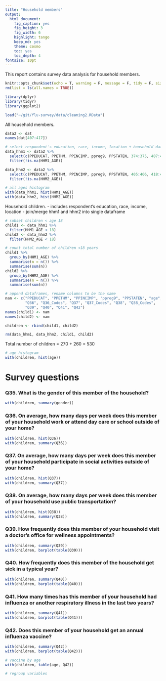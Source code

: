 ```yaml
---
title: "Household members"
output:
  html_document:
    fig_caption: yes
    fig_height: 3
    fig_width: 6
    highlight: tango
    keep_md: yes
    theme: cosmo
    toc: yes
    toc_depth: 4
fontsize: 10pt
---
```


This report contains survey data analysis for household members.

```r
knitr::opts_chunk$set(echo = T, warning = F, message = F, tidy = F, size = "small")
rm(list = ls(all.names = TRUE))

library(dplyr)
library(tidyr)
library(ggplot2)

load("~/git/flu-survey/data/cleaning2.RData")
```

All household members.

```r
data2 <- dat
names(dat[407:417])

# select respondent's education, race, income, location + household data
data_hhm1 <- data2 %>%
  select(c(PPEDUCAT, PPETHM, PPINCIMP, ppreg9, PPSTATEN, 374:375, 407:417)) %>%
  filter(!is.na(HHM1_AGE))

data_hhm2 <- data2 %>%
  select(c(PPEDUCAT, PPETHM, PPINCIMP, ppreg9, PPSTATEN, 405:406, 418:428)) %>%
  filter(!is.na(HHM2_AGE))

# all ages histogram
with(data_hhm1, hist(HHM1_AGE))
with(data_hhm2, hist(HHM2_AGE))

```

Household children.
- includes respondent's education, race, income, location
- join/merge hhm1 and hhm2 into single dataframe

```r
# subset children < age 18
child1 <- data_hhm1 %>%
  filter(HHM1_AGE < 18)
child2 <- data_hhm2 %>%
  filter(HHM2_AGE < 18)

# count total number of children <18 years
child1 %>%
  group_by(HHM1_AGE) %>%
  summarise(n = n()) %>%
  summarise(sum(n))
child2 %>%
  group_by(HHM2_AGE) %>%
  summarise(n = n()) %>%
  summarise(sum(n))

# append dataframes, rename columns to be the same
nam <- c("PPEDUCAT", "PPETHM", "PPINCIMP", "ppreg9", "PPSTATEN", "age", "name", "gender",
         "Q36", "Q36_Codes", "Q37", "Q37_Codes", "Q38", "Q38_Codes",
         "Q39", "Q40", "Q41", "Q42")
names(child1) <- nam
names(child2) <- nam

children <- rbind(child1, child2)

rm(data_hhm1, data_hhm2, child1, child2)
```

Total number of children = 270 + 260 = 530

```r
# age histogram
with(children, hist(age))
```




# Survey questions
### Q35. What is the gender of this member of the household?


```r
with(children, summary(gender))

```

### Q36. On average, how many days per week does this member of your household work or attend day care or school outside of your home?

```r
with(children, hist(Q36))
with(children, summary(Q36))

```

### Q37. On average, how many days per week does this member of your household participate in social activities outside of your home?

```r
with(children, hist(Q37))
with(children, summary(Q37))

```

### Q38. On average, how many days per week does this member of your household use public transportation?

```r
with(children, hist(Q38))
with(children, summary(Q38))

```

### Q39. How frequently does this member of your household visit a doctor's office for wellness appointments?

```r
with(children, summary(Q39))
with(children, barplot(table(Q39)))

```

### Q40. How frequently does this member of the household get sick in a typical year?

```r
with(children, summary(Q40))
with(children, barplot(table(Q40)))

```


### Q41. How many times has this member of your household had influenza or another respiratory illness in the last two years?


```r
with(children, summary(Q41))
with(children, barplot(table(Q41)))

```


### Q42. Does this member of your household get an annual influenza vaccine?


```r
with(children, summary(Q42))
with(children, barplot(table(Q42)))

# vaccine by age
with(children, table(age, Q42))

# regroup variables


```



